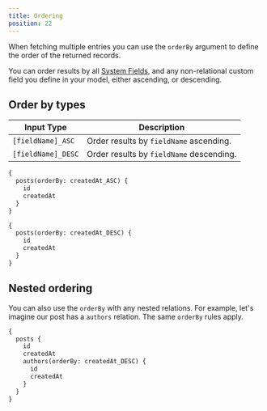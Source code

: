 ```yaml
---
title: Ordering
position: 22
---
```


When fetching multiple entries you can use the `orderBy` argument to define the order of the returned records.

You can order results by all [System Fields](/schema/system-fields#asset-fields), and any non-relational custom field you define in your model, either ascending, or descending.

## Order by types

| Input Type         | Description                              |
| ------------------ | ---------------------------------------- |
| `[fieldName]_ASC`  | Order results by `fieldName` ascending.  |
| `[fieldName]_DESC` | Order results by `fieldName` descending. |

<Tabs>
  <TabsItem label="ASC">


```graphql
{
  posts(orderBy: createdAt_ASC) {
    id
    createdAt
  }
}
```

  </TabsItem>
  <TabsItem label="DESC">


```graphql
{
  posts(orderBy: createdAt_DESC) {
    id
    createdAt
  }
}
```

  </TabsItem>
</Tabs>


## Nested ordering

You can also use the `orderBy` with any nested relations. For example, let's imagine our post has a `authors` relation. The same `orderBy` rules apply.

```graphql
{
  posts {
    id
    createdAt
    authors(orderBy: createdAt_DESC) {
      id
      createdAt
    }
  }
}
```
